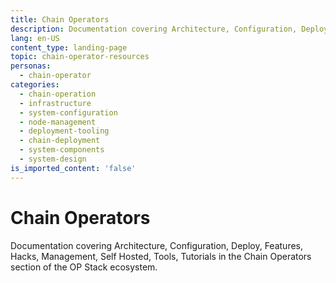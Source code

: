 ```yaml
---
title: Chain Operators
description: Documentation covering Architecture, Configuration, Deploy, Features, Hacks, Management, Self Hosted, Tools, Tutorials in the Chain Operators section of the OP Stack ecosystem.
lang: en-US
content_type: landing-page
topic: chain-operator-resources
personas:
  - chain-operator
categories:
  - chain-operation
  - infrastructure
  - system-configuration
  - node-management
  - deployment-tooling
  - chain-deployment
  - system-components
  - system-design
is_imported_content: 'false'
---
```



# Chain Operators

Documentation covering Architecture, Configuration, Deploy, Features, Hacks, Management, Self Hosted, Tools, Tutorials in the Chain Operators section of the OP Stack ecosystem.

<Cards>
  <Card title="Chain architecture" href="/operators/chain-operators/architecture" />

  <Card title="Configuration" href="/chain-operators/guides/configuration" />

  <Card title="Deploy" href="/chain-operators/guides/deployment" />

  <Card title="Features" href="/chain-operators/reference/features" />

  <Card title="Management" href="/chain-operators/guides/management" />

  <Card title="How to start a self-hosted chain" href="/operators/chain-operators/self-hosted" />

  <Card title="Tools" href="/chain-operators/tools" />

  <Card title="Tutorials" href="/chain-operators/tutorials" />
</Cards>
